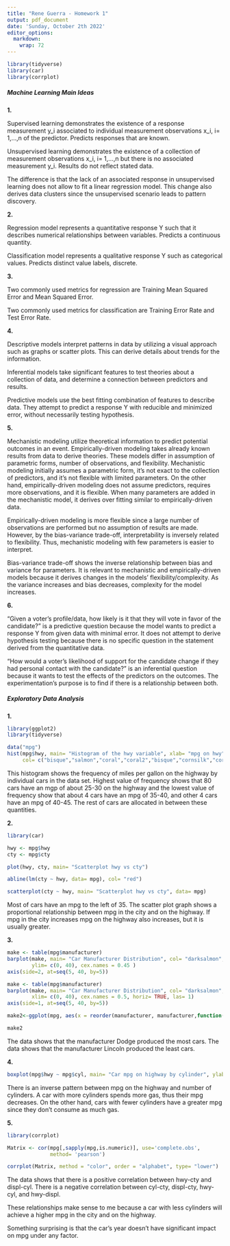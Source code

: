 ```yaml
---
title: "Rene Guerra - Homework 1"
output: pdf_document
date: 'Sunday, October 2th 2022'
editor_options: 
  markdown: 
    wrap: 72
---
```


```r
library(tidyverse)
library(car)
library(corrplot)
```

##### Machine Learning Main Ideas

**1.**

Supervised learning demonstrates the existence of a response measurement
y_i associated to individual measurement observations x_i, i= 1,...,n of
the predictor. Predicts responses that are known.

Unsupervised learning demonstrates the existence of a collection of
measurement observations x_i, i= 1,...,n but there is no associated
measurement y_i. Results do not reflect stated data.

The difference is that the lack of an associated response in
unsupervised learning does not allow to fit a linear regression model.
This change also derives data clusters since the unsupervised scenario
leads to pattern discovery.

**2.**

Regression model represents a quantitative response Y such that it
describes numerical relationships between variables. Predicts a
continuous quantity.

Classification model represents a qualitative response Y such as
categorical values. Predicts distinct value labels, discrete.

**3.**

Two commonly used metrics for regression are Training Mean Squared Error
and Mean Squared Error.

Two commonly used metrics for classification are Training Error Rate and
Test Error Rate.

**4.**

Descriptive models interpret patterns in data by utilizing a visual
approach such as graphs or scatter plots. This can derive details about
trends for the information.

Inferential models take significant features to test theories about a
collection of data, and determine a connection between predictors and
results.

Predictive models use the best fitting combination of features to
describe data. They attempt to predict a response Y with reducible and
minimized error, without necessarily testing hypothesis.

**5.**

Mechanistic modeling utilize theoretical information to predict
potential outcomes in an event. Empirically-driven modeling takes
already known results from data to derive theories. These models differ
in assumption of parametric forms, number of observations, and
flexibility. Mechanistic modeling initially assumes a parametric form,
it's not exact to the collection of predictors, and it's not flexible
with limited parameters. On the other hand, empirically-driven modeling
does not assume predictors, requires more observations, and it is
flexible. When many parameters are added in the mechanistic model, it
derives over fitting similar to empirically-driven data.

Empirically-driven modeling is more flexible since a large number of
observations are performed but no assumption of results are made.
However, by the bias-variance trade-off, interpretability is inversely
related to flexibility. Thus, mechanistic modeling with few parameters
is easier to interpret.

Bias-variance trade-off shows the inverse relationship between bias and
variance for parameters. It is relevant to mechanistic and
empirically-driven models because it derives changes in the models'
flexibility/complexity. As the variance increases and bias decreases,
complexity for the model increases.

**6.**

"Given a voter's profile/data, how likely is it that they will vote in
favor of the candidate?" is a predictive question because the model
wants to predict a response Y from given data with minimal error. It
does not attempt to derive hypothesis testing because there is no
specific question in the statement derived from the quantitative data.

"How would a voter's likelihood of support for the candidate change if
they had personal contact with the candidate?" is an inferential
question because it wants to test the effects of the predictors on the
outcomes. The experimentation's purpose is to find if there is a
relationship between both.

##### Exploratory Data Analysis

**1.**

```r

library(ggplot2)
library(tidyverse)

data("mpg")
hist(mpg$hwy, main= "Histogram of the hwy variable", xlab= "mpg on hwy", 
     col= c("bisque","salmon","coral","coral2","bisque","cornsilk","cornsilk"))

```

This histogram shows the frequency of miles per gallon on the highway by
individual cars in the data set. Highest value of frequency shows that
80 cars have an mgp of about 25-30 on the highway and the lowest value
of frequency show that about 4 cars have an mpg of 35-40, and other 4
cars have an mpg of 40-45. The rest of cars are allocated in between
these quantities.

**2.**

```r
library(car)

hwy <- mpg$hwy
cty <- mpg$cty

plot(hwy, cty, main= "Scatterplot hwy vs cty")

abline(lm(cty ~ hwy, data= mpg), col= "red")

scatterplot(cty ~ hwy, main= "Scatterplot hwy vs cty", data= mpg)

```

Most of cars have an mpg to the left of 35. The scatter plot graph shows
a proportional relationship between mpg in the city and on the highway.
If mpg in the city increases mpg on the highway also increases, but it
is usually greater.

**3.**

```r

make <- table(mpg$manufacturer)
barplot(make, main= "Car Manufacturer Distribution", col= "darksalmon", 
        ylim= c(0, 40), cex.names = 0.45 )
axis(side=2, at=seq(5, 40, by=5))

```

```r

make <- table(mpg$manufacturer)
barplot(make, main= "Car Manufacturer Distribution", col= "darksalmon", 
        xlim= c(0, 40), cex.names = 0.5, horiz= TRUE, las= 1)
axis(side=1, at=seq(5, 40, by=5))

```

```r

make2<-ggplot(mpg, aes(x = reorder(manufacturer, manufacturer,function(x)-length(x))))+ labs(y = "Frequency", x = "Manufacturer") + geom_bar(fill="darksalmon", colour= "black")

make2

```

The data shows that the manufacturer Dodge produced the most cars. The
data shows that the manufacturer Lincoln produced the least cars.

**4.**

```r

boxplot(mpg$hwy ~ mpg$cyl, main= "Car mpg on highway by cylinder", ylab= "mpg on highway", xlab= "Number of cylinders", col= "darksalmon")

```

There is an inverse pattern between mpg on the highway and number of
cylinders. A car with more cylinders spends more gas, thus their mpg
decreases. On the other hand, cars with fewer cylinders have a greater
mpg since they don't consume as much gas.

**5.**

```r

library(corrplot)

Matrix <- cor(mpg[,sapply(mpg,is.numeric)], use='complete.obs', 
              method= 'pearson')

corrplot(Matrix, method = "color", order = "alphabet", type= "lower")

```

The data shows that there is a positive correlation between hwy-cty and
displ-cyl. There is a negative correlation between cyl-cty, displ-cty,
hwy-cyl, and hwy-displ.

These relationships make sense to me because a car with less cylinders
will achieve a higher mpg in the city and on the highway.

Something surprising is that the car's year doesn't have significant
impact on mpg under any factor.
